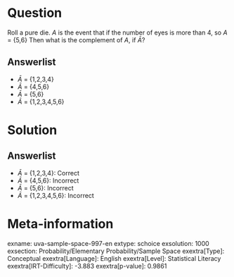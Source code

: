 Question
========

Roll a pure die. *A* is the event that if the number of eyes is more than 4, so *A* = {5,6} Then what is the complement of *A*, if $\bar{A}$?

Answerlist
----------

* $\bar{A}$ = {1,2,3,4}
* $\bar{A}$ = {4,5,6}
* $\bar{A}$ = {5,6}
* $\bar{A}$ = {1,2,3,4,5,6}

Solution
========

Answerlist
----------

* $\bar{A}$ = {1,2,3,4}: Correct
* $\bar{A}$ = {4,5,6}: Incorrect
* $\bar{A}$ = {5,6}: Incorrect
* $\bar{A}$ = {1,2,3,4,5,6}: Incorrect

Meta-information
================
exname: uva-sample-space-997-en
extype: schoice
exsolution: 1000
exsection: Probability/Elementary Probability/Sample Space
exextra[Type]: Conceptual
exextra[Language]: English
exextra[Level]: Statistical Literacy
exextra[IRT-Difficulty]: -3.883
exextra[p-value]: 0.9861
